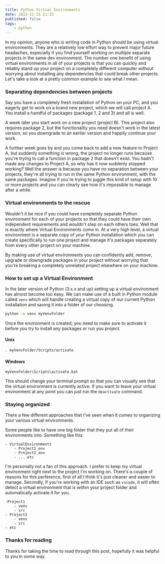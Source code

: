 ```yaml
---
title: Python Virtual Environments
date: 2022-12-15 21:15
published: false
tags:
	- python
---
```


In my opinion, anyone who is writing code in Python should be using virtual environments. 
They are a relatively low effort way to prevent major future headaches, especially if you find yourself working on 
multiple separate projects in the same dev environment. The number one benefit of using virtual environments in all of 
your projects is that you can quickly and reliably stand up your project on a completely different computer without 
worrying about installing any dependencies that could break other projects. Let's take a look at a pretty common 
example to see what I mean.

### Separating dependencies between projects

Say you have a completely fresh installation of Python on your PC, and you eagerly get to work on a brand new project, 
which we will call project A. You install a handful of packages (package 1, 2 and 3) and all is well.

A week later you start work on a new project (project B). This project also requires package 2, but the functionality 
you need doesn't work in the latest version, so you downgrade to an earlier version and happily continue your work.

A further week goes by and you come back to add a new feature to Project A, but suddenly something is wrong, the project
no longer runs because you're trying to call a function in package 2 that doesn't exist. You hadn't made any changes to 
Project A, so why has it now suddenly stopped working? Well the answer is because you have no separation between your 
projects, they're all trying to run in the same Python environment, with the same packages. Imagine if you're trying to 
juggle this kind of setup with 10 or more projects and you can clearly see how it's impossible to manage after a while.

### Virtual environments to the rescue

Wouldn't it be nice if you could have completely separate Python environment for each of your projects so that they 
could have their own independent requirements and wouldn't step on each others toes. Well that is exactly where Virtual 
Environments come in. At a very high level, a virtual environment is a separate copy of your Python installation which 
you can create specifically to run one project and manage it's packages separately from every other project on your 
machine. 

By making use of virtual environments you can confidently add, remove, upgrade or downgrade packages in your project
without worrying that you're breaking a completely unrelated project elsewhere on your machine.  

### How to set up a Virtual Environment

In the later version of Python (3.x.x and up) setting up a virtual environment has almost become too easy. We can make 
use of a built in Python module called `venv` which will handle creating a virtual copy of our current Python 
installation and saving it into a folder of our choosing.

```bash
python -m venv myVenvFolder
```

Once the environment is created, you need to make sure to activate it before you try to install any packages or run 
you project.

#### Unix
```bash
. myVenvFolder/Scripts/activate
```

#### Windows
```batch
myVenvFolder\Scripts\activate.bat
```

This should change your terminal prompt so that you can visually see that the virtual environment is currently active. 
If you want to leave your virtual environment at any point you can just run the `deactivate` command.

### Staying organized

There a few different approaches that I've seen when it comes to organizing your various virtual environments. 

Some people like to have one big folder that they put all of their environments into. Something like this:

```
- VirtualEnvironments
	- Project1_env
	- Project2_env
	- ... etc
```

I'm personally not a fan of this approach. I prefer to keep my virtual environment right next to the project I'm working 
on. There's a couple of reasons for this perference, first of all I think it's just cleaner and easier to manage. 
Secondly, if you're working with an IDE such as `vscode`, it will often detect a virtual environment that is within your
project folder and automatically activate it for you.

```
-Project1
	- venv
	- src 
- Project2
	- venv
	- src
- etc
```

### Thanks for reading

Thanks for taking the time to read through this post, hopefully it was helpful to you in some way. 

